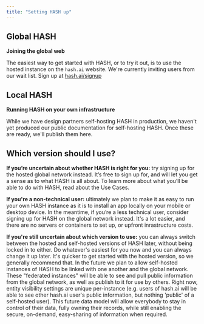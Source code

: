 ```yaml
---
title: "Setting HASH up"
---
```


## Global HASH

**Joining the global web**

The easiest way to get started with HASH, or to try it out, is to use the hosted instance on the `hash.ai` website. We're currently inviting users from our wait list. Sign up at [hash.ai/signup](https://hash.ai/signup)

## Local HASH

**Running HASH on your own infrastructure**

<InfoCard variant="warning" title="What’s a specification?">

While we have design partners self-hosting HASH in production, we haven't yet produced our public documentation for self-hosting HASH. Once these are ready, we'll publish them here.

</InfoCard>

## Which version should I use? 

**If you’re uncertain about whether HASH is right for you:** try signing up for the hosted global network instead. It’s free to sign up for, and will let you get a sense as to what HASH is all about. To learn more about what you’ll be able to do with HASH, read about the Use Cases.

**If you're a non-technical user:** ultimately we plan to make it as easy to run your own HASH instance as it is to install an app locally on your mobile or desktop device. In the meantime, if you’re a less technical user, consider signing up for HASH on the global network instead. It's a lot easier, and there are no servers or containers to set up, or upfront inrastructure costs.

**If you're still uncertain about which version to use:** you can always switch between the hosted and self-hosted versions of HASH later, without being locked in to either. Do whatever's easiest for you now and you can always change it up later. It's quicker to get started with the hosted version, so we generally recommend that. In the future we plan to allow self-hosted instances of HASH to be linked with one another and the global network. These "federated instances" will be able to see and pull public information from the global network, as well as publish to it for use by others. Right now, entity visibility settings are unique per-instance (e.g. users of hash.ai will be able to see other hash.ai user's public information, but nothing 'public' of a self-hosted user). This future data model will allow everybody to stay in control of their data, fully owning their records, while still enabling the secure, on-demand, easy-sharing of information when required.
